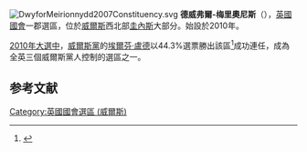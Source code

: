[[File:DwyforMeirionnydd2007Constituency.svg|right]]
'''德威弗爾-梅里奧尼斯'''（{{lang-en|Dwyfor Meirionnydd}}），[[英國|英國]][[英國國會|國會]]一郡選區，位於[[威爾斯|威爾斯]]西北部[[圭內斯|圭內斯]]大部分。始設於2010年。

[[2010年英國大選|2010年大選中]]，[[威爾斯黨|威爾斯黨]]的[[埃爾芬·盧德|埃爾芬·盧德]]以44.3%選票勝出該區<ref name="">{{cite news
|publisher=[[英國廣播公司|英國廣播公司]]
|date=2010年5月7日
|title=Election  2010/Constituency/Dwyfor Meirionnydd
|url=http://news.bbc.co.uk/1/shared/election2010/results/constituency/w21.stm
|accessdate=2010年6月6日
|archive-date=2017年9月4日
|archive-url=https://web.archive.org/web/20170904072258/http://news.bbc.co.uk/1/shared/election2010/results/constituency/w21.stm
|dead-url=no
}}</ref>成功連任，成為全英三個威爾斯黨人控制的選區之一。

==参考文献==
<div class="references-small">
<references></references>
</div>

{{DEFAULTSORT:Dwyfor Meirionnydd (UK Parliament constituency)}}
[[Category:英國國會選區_(威爾斯)|Category:英國國會選區 (威爾斯)]]